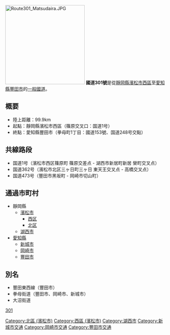 {{unreferenced|time=2014-02-04T09:58:01+00:00}}
{{Infobox_road
|highway_name      = 國道301號
|marker_image      = [[FILE:Japanese_National_Route_Sign_0301.svg|100px]]
|length    	   = 99.9
|starting_terminus = [[靜岡縣|靜岡縣]][[濱松市|濱松市]][[西區_(濱松市)|西區]]
|cities            = [[愛知縣|愛知縣]][[新城市|新城市]]
|ending_terminus   = [[愛知縣|愛知縣]][[豐田市|豐田市]]
|system            = [[一般國道|一般國道]]
|junction          = [[File:Japanese_National_Route_Sign_0001.svg|24px]][[國道1號_(日本)|國道1號]]<br />[[File:Japanese_National_Route_Sign_0362.svg|24px]][[國道362號|國道362號]]<br />[[File:Japanese_National_Route_Sign_0151.svg|24px]][[國道151號|國道151號]]<br />[[File:Japanese_National_Route_Sign_0473.svg|24px]][[國道473號|國道473號]]<br />[[File:Japanese_National_Route_Sign_0153.svg|24px]][[國道153號|國道153號]]<br />[[File:Japanese_National_Route_Sign_0248.svg|24px]][[國道248號|國道248號]]<br />[[File:Tokai-Kanjo_Expwy_Route_Sign.svg|24px]][[東海環狀自動車道|東海環狀自動車道]]（[[豐田松平IC|豐田松平IC]]）<!-- 指定區間で接續する國道を記述 -->
}}
[[File:Route301_Matsudaira.JPG|250px]]
'''國道301號'''是從[[靜岡縣|靜岡縣]][[濱松市|濱松市]][[西區_(濱松市)|西區]]至[[愛知縣|愛知縣]][[豐田市|豐田市]]的[[一般國道|一般國道]]。
== 概要 ==
*陸上距離：99.9km
*起點：靜岡縣濱松市西區（篠原交叉口：国道1号）
*終點：愛知縣豐田市（拳母町1丁目：國道153號、国道248号交點）

== 共線路段 ==
*国道1号（濱松市西区篠原町 篠原交差点 - 湖西市新居町新居 榮町交叉点）
*国道362号（濱松市北区三ヶ日町三ヶ日 東天王交叉点 - 高橋交叉点）
*国道473号（豐田市黑坂町 - 岡崎市切山町）

== 通過市町村 ==
*靜岡縣
**[[濱松市|濱松市]]
***[[西区_(濱松市)|西区]]
***[[北区_(濱松市)|北区]]
**[[湖西市|湖西市]]
*[[愛知縣|愛知縣]] 
**[[新城市|新城市]]
**[[岡崎市|岡崎市]]
**[[豐田市|豐田市]]

== 別名 ==
*豐田東西線（豐田市）
*拳母街道（豐田市、岡崎市、新城市）
*大沼街道

{{DEFAULTSORT:Kokudo301}}
[[分類:日本國道|301]]
[[Category:北區_(濱松市)|Category:北區 (濱松市)]]
[[Category:西區_(濱松市)|Category:西區 (濱松市)]]
[[Category:湖西市|Category:湖西市]]
[[Category:新城市交通|Category:新城市交通]]
[[Category:岡崎市交通|Category:岡崎市交通]]
[[Category:豐田市交通|Category:豐田市交通]]
